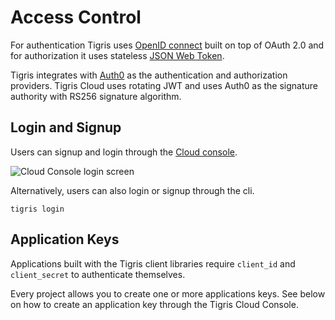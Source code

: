 
# Access Control

For authentication Tigris uses [OpenID connect](https://openid.net/connect/)
built on top of OAuth 2.0 and for authorization it uses stateless
[JSON Web Token](https://jwt.io/introduction).

Tigris integrates with [Auth0](https://auth0.com/) as the authentication and
authorization providers. Tigris Cloud uses rotating JWT and uses Auth0 as the
signature authority with RS256 signature algorithm.

## Login and Signup

Users can signup and login through the <a href={tigrisConfig.signupUrl}>Cloud
console</a>.

![Cloud Console login screen](/img/screenshots/cloud-console-login-screen.jpg)

Alternatively, users can also login or signup through the cli.

```shell
tigris login
```

## Application Keys

Applications built with the Tigris client libraries require `client_id` and
`client_secret` to authenticate themselves.

Every project allows you to create one or more applications keys. See below on
how to create an application key through the Tigris Cloud Console.


<LiteYouTubeEmbed
  id="BHyHpPAVXoM"
  params="autoplay=1&autohide=1&showinfo=0&rel=0&loop=1"
  title="Create an application key"
  poster="maxresdefault"
/>

